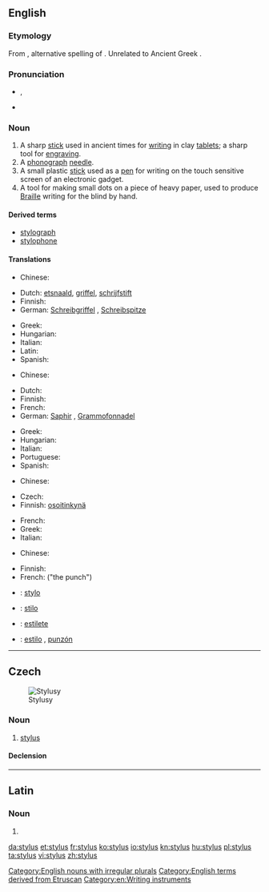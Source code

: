 ==English==
{{wikipedia}}

===Etymology===
From {{etyl|la|en}} {{term|stylus|lang=la}}, alternative spelling of {{term|stilus|lang=la}}.  Unrelated to Ancient Greek {{term|στῦλος||pillar|tr=stulos|lang=grc|sc=polytonic}}.

===Pronunciation===
* {{a|UK|US}} {{IPA|/ˈstaɪl.əs/}}, {{X-SAMPA|/"staIk.@s/}}
* {{rhymes|aɪləs}}

===Noun===
{{en-noun|pl=styli|pl2=styluses}}

# A sharp [[stick]] used in ancient times for [[writing]] in clay [[tablet]]s; a sharp tool for [[engraving]].
# A [[phonograph]] [[needle]].
# A small plastic [[stick]] used as a [[pen]] for writing on the touch sensitive screen of an electronic gadget.
# A tool for making small dots on a piece of heavy paper, used to produce [[Braille]] writing for the blind by hand.

====Derived terms====
* [[stylograph]]
* [[stylophone]]

====Translations====
{{trans-top|tool for writing on clay tablets}}
* Chinese:
*: {{trreq|zh}}
* Dutch: [[etsnaald]], [[griffel]], [[schrijfstift]]
* Finnish: {{t-|fi|stilus}}
* German: [[Schreibgriffel]] {{m}}, [[Schreibspitze]] {{f}}
{{trans-mid}}
* Greek: {{t+|el|γραφίδα|f|tr=γrafída}}
* Hungarian: {{t|hu|íróvessző}}
* Italian: {{t-|it|stilo|m}}
* Latin: {{t-|la|stilus|m}}
* Spanish: {{t+|es|estilo|m}}
{{trans-bottom}}

{{trans-top|phonograph needle}}
* Chinese:
*: {{trreq|zh}}
* Dutch: {{t+|nl|naald}}
* Finnish: {{t+|fi|neula}}
* French: {{t+|fr|saphir|m}}
* German: [[Saphir]] {{m}}, [[Grammofonnadel]] {{f}}
{{trans-mid}}
* Greek: {{t+|el|βελόνα|f|tr=velóna}}
* Hungarian: {{t|hu|gramofontű}}
* Italian: {{t-|it|puntina|f}}
* Portuguese: {{t+|pt|safira|f}}
* Spanish: {{t+|es|aguja|f}}
{{trans-bottom}}

{{trans-top|pen for writing on touch-sensitive screen}}
* Chinese:
*: {{trreq|zh}}
* Czech: {{t|cs|stylus|m}}
* Finnish: [[osoitinkynä]]
{{trans-mid}}
* French: {{t+|fr|stylet|m}}
* Greek: {{t-|el|στυλός|m|tr=stilós}}
* Italian: {{t-|it|stilo|m}}
{{trans-bottom}}

{{trans-top|tool for writing Braille}}
* Chinese:
*: {{trreq|zh}}
{{trans-mid}}
* Finnish: {{t-|fi|kirjoitusnaskali}}
* French: {{t+|fr|poinçon|m}} ("the punch")
{{trans-bottom}}

{{checktrans-top}}
* {{ttbc|fr}}: [[stylo]] {{m}}
* {{ttbc|ia}}: [[stilo]]
{{trans-mid}}
* {{ttbc|pt}}: [[estilete]] {{m}}
* {{ttbc|es}}: [[estilo]] {{m}}, [[punzón]] {{m}}
{{trans-bottom}}

[[Category:English nouns with irregular plurals]]
[[Category:English terms derived from Etruscan]]
[[Category:en:Writing instruments]]

----

==Czech==
[[File:Styluses.JPG|thumb|Stylusy]]

===Noun===
{{cs-noun|g=m}}

# [[#English|stylus]] {{gloss|small plastic stick used as a pen for writing on the touch sensitive screen of an electronic gadget}}

====Declension====
{{cs-decl-noun-auto|mi|styl|u|s}}

----

==Latin==

===Noun===
{{la-noun|stylus|styli|stylī|m|second}}

# {{alternative form of|stilus|lang=la}}

[[da:stylus]]
[[et:stylus]]
[[fr:stylus]]
[[ko:stylus]]
[[io:stylus]]
[[kn:stylus]]
[[hu:stylus]]
[[pl:stylus]]
[[ta:stylus]]
[[vi:stylus]]
[[zh:stylus]]